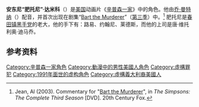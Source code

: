 {{Link style|time=2015-12-11T10:02:51+00:00}}
{{noteTA
|G1=Simpsons
}}
{{Simpsons character
|name=安东尼·达米科
|image=<!-- 檔案不存在 [[File:FatTony.png|222px]] ，可從英文維基百科取得 -->
|gender=[[男性|男性]]
|job=春田镇黑手党头目
|relatives='''妻子：''' 安娜·玛利亚（已故）<br> '''儿子：''' 迈克尔 <br> '''堂兄：''' Fit Tony
|appearance= “[[:en:Bart_the_Murderer|Bart the Murderer]]”
|voiceactor=[[乔·曼特纳|乔·曼特纳]]<!--Joe Mantegna-->
}}
'''安东尼“肥托尼”·达米科'''（{{lang-en|Anthony "Fat Tony" D'Amico}}）是[[美国|美国]]动画片《[[辛普森一家|辛普森一家]]》中的角色。他由[[乔·曼特纳|乔·曼特纳]]（{{lang-en|Joe Mantegna}}）配音，并首次出现在剧集“[[:en:Bart_the_Murderer|Bart the Murderer]]”（[[:en:The_Simpsons_(season_3)|第三季]]）中。<ref name=murderer>Jean, Al (2003). Commentary for "[[:en:Bart_the_Murderer|Bart the Murderer]]", in ''The Simpsons: The Complete Third Season'' [DVD]. 20th Century Fox.</ref> 肥托尼是[[春田镇黑手党|春田镇黑手党]]的老大，他的手下有：路易、约翰尼、莱德斯，而他的上司是唐·维托利奥·迪马乔。
==参考资料 ==
{{reflist}}
{{Simpsons characters}}
[[Category:辛普森一家角色|Category:辛普森一家角色]]
[[Category:動漫中的男性美國人角色|Category:動漫中的男性美國人角色]]
[[Category:虛構罪犯|Category:虛構罪犯]]
[[Category:1991年面世的虚构角色|Category:1991年面世的虚构角色]]
[[Category:虛構義大利裔美國人|Category:虛構義大利裔美國人]]

{{Simpsons-stub}}